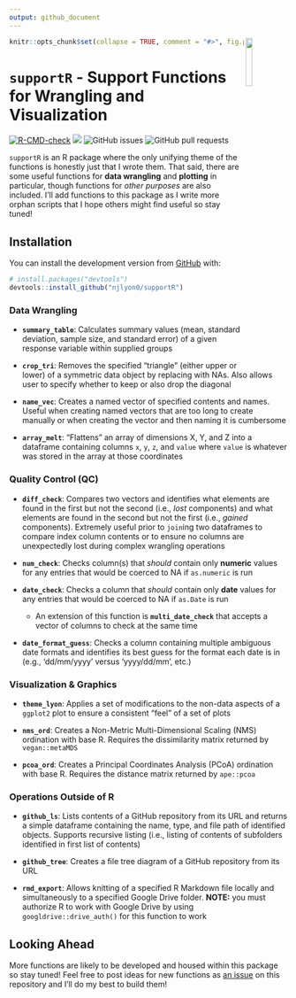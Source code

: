 ```yaml
---
output: github_document
---
```


<!-- README.md is generated from README.Rmd. Please edit that file -->

<img src = "man/figures/supportR_hex.png" align = "right" width = "15%"/>

```r
knitr::opts_chunk$set(collapse = TRUE, comment = "#>", fig.path = "man/figures/README-")
```

# `supportR` - Support Functions for Wrangling and Visualization

<!-- badges: start -->
[![R-CMD-check](https://github.com/njlyon0/supportR/actions/workflows/R-CMD-check.yaml/badge.svg)](https://github.com/njlyon0/supportR/actions/workflows/R-CMD-check.yaml)
[![](https://cranlogs.r-pkg.org/badges/supportR)](https://cran.r-project.org/package=supportR)
![GitHub issues](https://img.shields.io/github/issues-raw/njlyon0/supportR)
![GitHub pull requests](https://img.shields.io/github/issues-pr/njlyon0/supportR)
<!-- badges: end -->

`supportR` is an R package where the only unifying theme of the functions is honestly just that I wrote them. That said, there are some useful functions for **data wrangling** and **plotting** in particular, though functions for *other purposes* are also included. I'll add functions to this package as I write more orphan scripts that I hope others might find useful so stay tuned!

## Installation

You can install the development version from [GitHub](https://github.com/) with:

``` r
# install.packages("devtools")
devtools::install_github("njlyon0/supportR")
```

### Data Wrangling

- **`summary_table`**: Calculates summary values (mean, standard deviation, sample size, and standard error) of a given response variable within supplied groups

- **`crop_tri`**: Removes the specified "triangle" (either upper or lower) of a symmetric data object by replacing with NAs. Also allows user to specify whether to keep or also drop the diagonal

- **`name_vec`**: Creates a named vector of specified contents and names. Useful when creating named vectors that are too long to create manually or when creating the vector and then naming it is cumbersome

- **`array_melt`**: "Flattens" an array of dimensions X, Y, and Z into a dataframe containing columns `x`, `y`, `z`, and `value` where `value` is whatever was stored in the array at those coordinates

### Quality Control (QC)

- **`diff_check`**: Compares two vectors and identifies what elements are found in the first but not the second (i.e., *lost* components) and what elements are found in the second but not the first (i.e., *gained* components). Extremely useful prior to `join`ing two dataframes to compare index column contents or to ensure no columns are unexpectedly lost during complex wrangling operations

- **`num_check`**: Checks column(s) that *should* contain only **numeric** values for any entries that would be coerced to NA if `as.numeric` is run

- **`date_check`**: Checks a column that *should* contain only **date** values for any entries that would be coerced to NA if `as.Date` is run

    - An extension of this function is **`multi_date_check`** that accepts a vector of columns to check at the same time
    
- **`date_format_guess`**: Checks a column containing multiple ambiguous date formats and identifies its best guess for the format each date is in (e.g., 'dd/mm/yyyy' versus 'yyyy/dd/mm', etc.)

### Visualization & Graphics

- **`theme_lyon`**: Applies a set of modifications to the non-data aspects of a `ggplot2` plot to ensure a consistent "feel" of a set of plots

- **`nms_ord`**: Creates a Non-Metric Multi-Dimensional Scaling (NMS) ordination with base R. Requires the dissimilarity matrix returned by `vegan::metaMDS`

- **`pcoa_ord`**: Creates a Principal Coordinates Analysis (PCoA) ordination with base R. Requires the distance matrix returned by `ape::pcoa`

### Operations Outside of R

- **`github_ls`**: Lists contents of a GitHub repository from its URL and returns a simple dataframe containing the name, type, and file path of identified objects. Supports recursive listing (i.e., listing of contents of subfolders identified in first list of contents)

- **`github_tree`**: Creates a file tree diagram of a GitHub repository from its URL

- **`rmd_export`**: Allows knitting of a specified R Markdown file locally and simultaneously to a specified Google Drive folder. **NOTE:** you must authorize R to work with Google Drive by using `googldrive::drive_auth()` for this function to work

## Looking Ahead

More functions are likely to be developed and housed within this package so stay tuned! Feel free to post ideas for new functions as [an issue](https://github.com/njlyon0/supportR/issues) on this repository and I'll do my best to build them!
